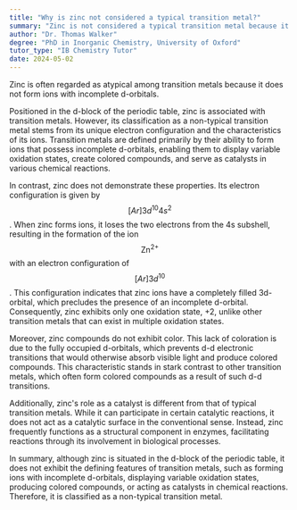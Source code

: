 ```yaml
---
title: "Why is zinc not considered a typical transition metal?"
summary: "Zinc is not considered a typical transition metal because it does not form ions with incomplete d-orbitals."
author: "Dr. Thomas Walker"
degree: "PhD in Inorganic Chemistry, University of Oxford"
tutor_type: "IB Chemistry Tutor"
date: 2024-05-02
---
```


Zinc is often regarded as atypical among transition metals because it does not form ions with incomplete d-orbitals.

Positioned in the d-block of the periodic table, zinc is associated with transition metals. However, its classification as a non-typical transition metal stems from its unique electron configuration and the characteristics of its ions. Transition metals are defined primarily by their ability to form ions that possess incomplete d-orbitals, enabling them to display variable oxidation states, create colored compounds, and serve as catalysts in various chemical reactions.

In contrast, zinc does not demonstrate these properties. Its electron configuration is given by $$[Ar] 3d^{10} 4s^{2}$$. When zinc forms ions, it loses the two electrons from the 4s subshell, resulting in the formation of the ion $$\text{Zn}^{2+}$$ with an electron configuration of $$[Ar] 3d^{10}$$. This configuration indicates that zinc ions have a completely filled 3d-orbital, which precludes the presence of an incomplete d-orbital. Consequently, zinc exhibits only one oxidation state, +2, unlike other transition metals that can exist in multiple oxidation states.

Moreover, zinc compounds do not exhibit color. This lack of coloration is due to the fully occupied d-orbitals, which prevents d-d electronic transitions that would otherwise absorb visible light and produce colored compounds. This characteristic stands in stark contrast to other transition metals, which often form colored compounds as a result of such d-d transitions.

Additionally, zinc's role as a catalyst is different from that of typical transition metals. While it can participate in certain catalytic reactions, it does not act as a catalytic surface in the conventional sense. Instead, zinc frequently functions as a structural component in enzymes, facilitating reactions through its involvement in biological processes.

In summary, although zinc is situated in the d-block of the periodic table, it does not exhibit the defining features of transition metals, such as forming ions with incomplete d-orbitals, displaying variable oxidation states, producing colored compounds, or acting as catalysts in chemical reactions. Therefore, it is classified as a non-typical transition metal.
    
